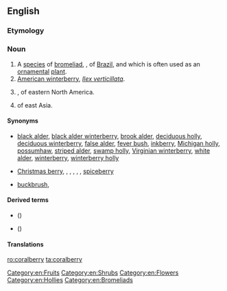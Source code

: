 ==English==
{{wikipedia}}
{{wikispecies|Symphoricarpos orbiculatus}}

===Etymology===
{{compound|coral|berry|lang=en}}

===Noun===
{{en-noun|~|coralberries}}

# A [[species]] of [[bromeliad]], {{taxlink|Aechme fulgens|species|noshow=1}}, of [[Brazil]], and which is often used as an [[ornamental]] [[plant]].
# [[American winterberry]], ''[[Ilex verticillata]]''.
# {{taxlink|Symphoricarpos orbiculatus|species|noshow=1}}, of eastern North America.
# {{taxlink|Ardisia crenata|species|noshow=1}} of east Asia.

====Synonyms====
* {{sense|American winterberry}} <!--from the Wikipedia article:-->[[black alder]], [[black alder winterberry]], [[brook alder]], [[deciduous holly]], [[deciduous winterberry]], [[false alder]], [[fever bush]], [[inkberry]], [[Michigan holly]], [[possumhaw]], [[striped alder]], [[swamp holly]], [[Virginian winterberry]], [[white alder]], [[winterberry]], [[winterberry holly]]
* {{sense|Ardisia crenata}}  [[Christmas berry]], {{vern|Australian holly|pedia=1}}, {{vern|coral ardisia|pedia=1}}, {{vern|coral bush|pedia=1}}, {{vern|coralberry tree|pedia=1}}, {{vern|hen's-eyes|pedia=1}}, [[spiceberry]]
* {{sense|Symphiocarpus orbiculatus}} [[buckbrush]], {{vern|Indian currant|pedia=1}}

====Derived terms====
* {{vern|Chenault coralberry|pedia=1}} ({{taxlink|Symphoricarpos × chenaultii|nothospecies|noshow=1}})
* {{vern|Chinese coralberry|pedia=1}} ({{taxlink|Symphoricarpos sinensis|species|noshow=1}})

====Translations====
{{trans-top|''Aechmea fulgens''}}
{{trans-mid}}
{{trans-bottom}}
{{trans-see|American winterberry}}
{{trans-see|Ardisia crenata|spiceberry}}

[[Category:en:Fruits]]
[[Category:en:Shrubs]]
[[Category:en:Flowers]]
[[Category:en:Hollies]]
[[Category:en:Bromeliads]]

[[ro:coralberry]]
[[ta:coralberry]]